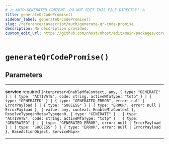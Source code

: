 ```yaml
---
# ⚠️ AUTO-GENERATED CONTENT. DO NOT EDIT THIS FILE DIRECTLY! ⚠️
title: generateQrCodePromise()
sidebar_label: generateQrCodePromise()
slug: /reference/javascript/auth/generate-qr-code-promise
description: No description provided.
custom_edit_url: https://github.com/nhost/nhost/edit/main/packages/core/src/promises/mfa.ts#L23
---
```


# `generateQrCodePromise()`

## Parameters

---

**<span className="parameter-name">service</span>** <span className="optional-status">required</span> `Interpreter<EnableMfaContext, any, { type: "GENERATE" } | { type: "ACTIVATE", code: string, activeMfaType: "totp" } | { type: "GENERATED" } | { type: "GENERATED_ERROR", error: null | ErrorPayload } | { type: "SUCCESS" } | { type: "ERROR", error: null | ErrorPayload }, { value: any, context: EnableMfaContext }, ResolveTypegenMeta<Typegen0, { type: "GENERATE" } | { type: "ACTIVATE", code: string, activeMfaType: "totp" } | { type: "GENERATED" } | { type: "GENERATED_ERROR", error: null | ErrorPayload } | { type: "SUCCESS" } | { type: "ERROR", error: null | ErrorPayload }, BaseActionObject, ServiceMap>>`

---
